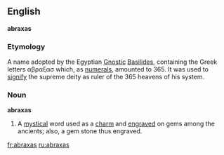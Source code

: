 {{rfc|date=October 2005}}

==English==
'''abraxas'''

===Etymology===
A name adopted by the Egyptian [[Gnostic]] [[Basilides]], containing the Greek letters &alpha;&beta;&rho;&alpha;&xi;&alpha;&sigma; which, as [[numerals]], amounted to 365. It was used to [[signify]] the supreme deity as ruler of the 365 heavens of his system.

===Noun===
'''abraxas'''

# A [[mystical]] word used as a [[charm]] and [[engraved]] on gems among the ancients; also, a gem stone thus engraved.

{{wikipediapar|Abraxas}}

[[fr:abraxas]]
[[ru:abraxas]]
